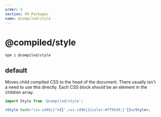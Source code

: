 ```yaml
---
order: 5
section: 99-Packages
name: @compiled/style
---
```


# @compiled/style

```bash
npm i @compiled/style
```

## default

Moves child compiled CSS to the head of the document.
There usually isn't a need to use this directly.
Each CSS block should be an element in the children array.

```jsx
import Style from '@compiled/style';

<Style hash="css-zd46j1">{['.css-zd46j1{color:#ff5630;}']}</Style>;
```
